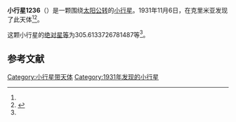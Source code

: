 {{Infobox planet
| bgcolour = #FFFFC0
| name = 1236 Thais
| symbol = 
| image = 
| caption = 
| discovery = yes
| discovery_ref = 
| discoverer = {{link-en|格里·尼明|Grigory Neujmin}}
| discovery_site = [[克里米亚|克里米亚]] 
| discovered = 1931年11月6日
| designations = yes
| mp_name = 
| named_after = 
| alt_names = 1931 VX/ 1957 LQ / 1964 JH / 1965 WA
| mp_category = [[主带小行星|主带小行星]]
| orbit_ref = <ref name="a">[http://ssd.jpl.nasa.gov/sbdb.cgi?sstr=1236 1236 Thais] {{Wayback|url=http://ssd.jpl.nasa.gov/sbdb.cgi?sstr=1236 |date=20140902142247 }}，小行星數據庫瀏覽器（JPL Small-Body Database Browser）－[[美国国家航空航天局|美国国家航空航天局]]喷气推进实验室</ref>
| epoch = 2456400.5 (2013年4月18日更新)
| aphelion = {{convert|3.019442902489575|AU|km|3|abbr=on|lk=out}}
| perihelion = {{convert|1.840410032773427|AU|km|3|abbr=on}}
| semimajor = {{convert|2.429926467631501|AU|km|3|abbr=on}}
| eccentricity = 0.242606697
| period = 1383.528546 [[日|日]]<br />3.79[[儒略年|儒略年]]
| avg_speed = 
| inclination = 13.16124628472146
| asc_node = 48.71935694881243
| mean_anomaly = 
| arg_peri = 305.6133726781487
| satellites = 
| physical_characteristics = yes
| dimensions = 
| mass = 
| density = 
| surface_grav = 
| escape_velocity = 
| sidereal_day = 
| axial_tilt = 
| pole_ecliptic_lat = 
| pole_ecliptic_lon = 
| albedo = 
| temperatures= 
| temp_name1 = 
| mean_temp_1 = 
| max_temp_1 = 
| temp_name2 = 
| max_temp_2 = 
| spectral_type = 
| abs_magnitude = 305.6133726781487
}}

'''小行星1236'''（{{lang-en|1236 Thais}}）是一颗围绕[[太阳|太阳]][[公转|公转]]的[[小行星|小行星]]。1931年11月6日，{{link-en|格里·尼明|Grigory Neujmin}}在克里米亚发现了此天体<ref name="a" /><ref>{{cite news|title=小行星列表|url=http://cfa-www.harvard.edu/iau/lists/NumberedMPs.txt|accessdate=2013-07-08|newspaper=哈佛大学|archive-date=2008-05-17|archive-url=https://web.archive.org/web/20080517010638/http://cfa-www.harvard.edu/iau/lists/NumberedMPs.txt|dead-url=no}}</ref>。

这颗小行星的[[绝对星等|绝对星等]]为305.6133726781487等<ref name="a" />。

==参考文献==
{{reflist}}
{{Minor Planet Number|[[小行星1235|小行星1235]]|[[小行星1237|小行星1237]]}}

{{小天体}}

[[Category:小行星带天体|Category:小行星带天体]]
[[Category:1931年发现的小行星|Category:1931年发现的小行星]]

{{asteroid-stub}}